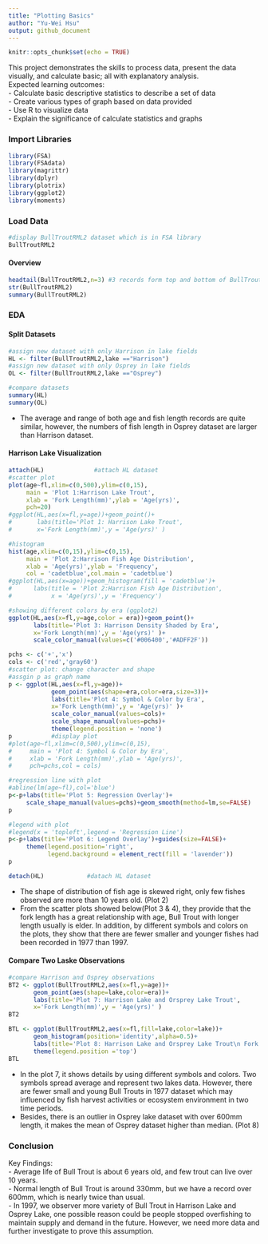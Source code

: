 ```yaml
---
title: "Plotting Basics"
author: "Yu-Wei Hsu"
output: github_document
---
```


```r
knitr::opts_chunk$set(echo = TRUE)
```

This project demonstrates the skills to process data, present the data visually, and calculate basic; all with explanatory analysis.\
Expected learning outcomes:\
- Calculate basic descriptive statistics to describe a set of data\
- Create various types of graph based on data provided\
- Use R to visualize data\
- Explain the significance of calculate statistics and graphs

### Import Libraries
```r
library(FSA)
library(FSAdata)
library(magrittr)
library(dplyr)
library(plotrix)
library(ggplot2)
library(moments)
```

### Load Data
```r
#display BullTroutRML2 dataset which is in FSA library
BullTroutRML2
```

#### Overview
```r
headtail(BullTroutRML2,n=3) #3 records form top and bottom of BullTroutRML2
str(BullTroutRML2)
summary(BullTroutRML2)
```

### EDA
#### Split Datasets
```r
#assign new dataset with only Harrison in lake fields
HL <- filter(BullTroutRML2,lake =="Harrison")
#assign new dataset with only Osprey in lake fields
OL <- filter(BullTroutRML2,lake =="Osprey")

#compare datasets            
summary(HL)
summary(OL)
```

- The average and range of both age and fish length records are quite similar, however, the numbers of fish length in Osprey dataset are larger than Harrison dataset.

#### Harrison Lake Visualization
```r
attach(HL)              #attach HL dataset
#scatter plot 
plot(age~fl,xlim=c(0,500),ylim=c(0,15),
     main = 'Plot 1:Harrison Lake Trout',
     xlab = 'Fork Length(mm)',ylab = 'Age(yrs)',
     pch=20)
#ggplot(HL,aes(x=fl,y=age))+geom_point()+
#       labs(title='Plot 1: Harrison Lake Trout',
#       x='Fork Length(mm)',y = 'Age(yrs)' )

```
```r
#histogram
hist(age,xlim=c(0,15),ylim=c(0,15),
     main = 'Plot 2:Harrison Fish Age Distribution',
     xlab = 'Age(yrs)',ylab = 'Frequency',
     col = 'cadetblue',col.main = 'cadetblue')
#ggplot(HL,aes(x=age))+geom_histogram(fill = 'cadetblue')+
#      labs(title = 'Plot 2:Harrison Fish Age Distribution',
#           x = 'Age(yrs)',y = 'Frequency')

```
```r
#showing different colors by era (ggplot2)
ggplot(HL,aes(x=fl,y=age,color = era))+geom_point()+
       labs(title='Plot 3: Harrison Density Shaded by Era',
       x='Fork Length(mm)',y = 'Age(yrs)' )+
       scale_color_manual(values=c('#006400','#ADFF2F'))
```
```r
pchs <- c('+','x')
cols <- c('red','gray60')
#scatter plot: change character and shape
#assgin p as graph name
p <- ggplot(HL,aes(x=fl,y=age))+
            geom_point(aes(shape=era,color=era,size=3))+
            labs(title='Plot 4: Symbol & Color by Era',
            x='Fork Length(mm)',y = 'Age(yrs)' )+
            scale_color_manual(values=cols)+
            scale_shape_manual(values=pchs)+
            theme(legend.position = 'none')            
p           #display plot
#plot(age~fl,xlim=c(0,500),ylim=c(0,15),
#     main = 'Plot 4: Symbol & Color by Era',
#     xlab = 'Fork Length(mm)',ylab = 'Age(yrs)',
#     pch=pchs,col = cols)
```
```r
#regression line with plot
#abline(lm(age~fl),col='blue')
p<-p+labs(title='Plot 5: Regression Overlay')+
     scale_shape_manual(values=pchs)+geom_smooth(method=lm,se=FALSE)
p

#legend with plot
#legend(x = 'topleft',legend = 'Regression Line')
p<-p+labs(title='Plot 6: Legend Overlay')+guides(size=FALSE)+
     theme(legend.position='right',
           legend.background = element_rect(fill = 'lavender'))
p

detach(HL)            #datach HL dataset
```

- The shape of distribution of fish age is skewed right, only few fishes observed are more than 10 years old. (Plot 2)
- From the scatter plots showed below(Plot 3 & 4), they provide that the fork length has a great relationship with age, Bull Trout with longer length usually is elder. In addition, by different symbols and colors on the plots, they show that there are fewer smaller and younger fishes had been recorded in 1977 than 1997.

#### Compare Two Laske Observations
```r
#compare Harrison and Osprey observations
BT2 <- ggplot(BullTroutRML2,aes(x=fl,y=age))+
       geom_point(aes(shape=lake,color=era))+
       labs(title='Plot 7: Harrison Lake and Orsprey Lake Trout',
       x='Fork Length(mm)',y = 'Age(yrs)' )
BT2

BTL <- ggplot(BullTroutRML2,aes(x=fl,fill=lake,color=lake))+
       geom_histogram(position='identity',alpha=0.5)+
       labs(title='Plot 8: Harrison Lake and Orsprey Lake Trout\n Fork Length Distribution')
       theme(legend.position ='top')
BTL
```

- In the plot 7, it shows details by using different symbols and colors. Two symbols spread average and represent two lakes data. However, there are fewer small and young Bull Trouts in 1977 dataset which may influenced by fish harvest activities or ecosystem environment in two time periods. 
- Besides, there is an outlier in Osprey lake dataset with over 600mm length, it makes the mean of Osprey dataset higher than median. (Plot 8)


### Conclusion
Key Findings:\
- Average life of Bull Trout is about 6 years old, and few trout can live over 10 years.\
- Normal length of Bull Trout is around 330mm, but we have a record over 600mm, which is nearly twice than usual.\
- In 1997, we observer more variety of Bull Trout in Harrison Lake and Osprey Lake, one possible reason could be people stopped overfishing to maintain supply and demand in the future. However, we need more data and further investigate to prove this assumption.
